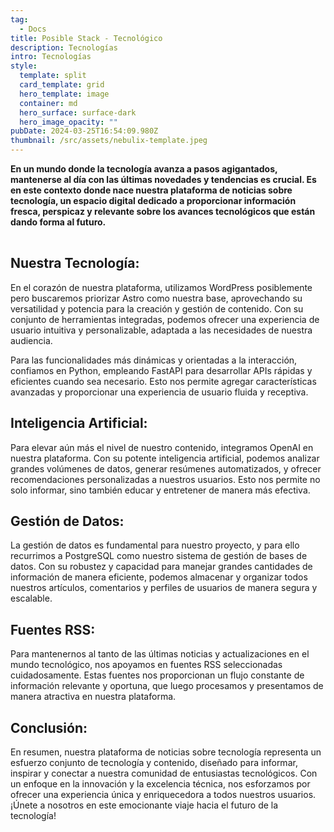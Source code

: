```yaml
---
tag:
  - Docs
title: Posible Stack - Tecnológico
description: Tecnologías
intro: Tecnologías
style:
  template: split
  card_template: grid
  hero_template: image
  container: md
  hero_surface: surface-dark
  hero_image_opacity: ""
pubDate: 2024-03-25T16:54:09.980Z
thumbnail: /src/assets/nebulix-template.jpeg
---
```


**En un mundo donde la tecnología avanza a pasos agigantados, mantenerse al día con las últimas novedades y tendencias es crucial. Es en este contexto donde nace nuestra plataforma de noticias sobre tecnología, un espacio digital dedicado a proporcionar información fresca, perspicaz y relevante sobre los avances tecnológicos que están dando forma al futuro.**

<div
  class="mxgraph"
  style="max-width:100%;border:1px solid transparent;"
  data-mxgraph='{"highlight":"#0000ff","nav":true,"resize":true,"xml":"&lt;mxfile host=\"app.diagrams.net\" modified=\"2024-03-30T21:18:12.081Z\" agent=\"Mozilla/5.0 (Macintosh; Intel Mac OS X 10.15; rv:124.0) Gecko/20100101 Firefox/124.0\" etag=\"2-fBhUGqX8GlVrxD9nyD\" version=\"24.2.1\" type=\"device\"&gt;&lt;diagram id=\"07fea595-8f29-1299-0266-81d95cde20df\" name=\"Page-1\"&gt;&lt;mxGraphModel dx=\"1193\" dy=\"-1678\" grid=\"1\" gridSize=\"10\" guides=\"1\" tooltips=\"1\" connect=\"1\" arrows=\"1\" fold=\"1\" page=\"1\" pageScale=\"1\" pageWidth=\"1169\" pageHeight=\"827\" background=\"none\" math=\"0\" shadow=\"0\"&gt;&lt;root&gt;&lt;mxCell id=\"0\"/&gt;&lt;mxCell id=\"1\" parent=\"0\"/&gt;&lt;mxCell id=\"644\" value=\"&amp;lt;font style=&amp;quot;font-size: 30px&amp;quot; color=&amp;quot;#ffffff&amp;quot;&amp;gt;&amp;lt;b&amp;gt;&amp;lt;br&amp;gt;&amp;lt;/b&amp;gt;&amp;lt;/font&amp;gt;&amp;lt;b id=&amp;quot;docs-internal-guid-8bf732e2-7fff-b779-d36e-2e2a85685ddd&amp;quot; style=&amp;quot;font-weight:normal;&amp;quot;&amp;gt;&amp;lt;img src=&amp;quot;https://lh7-us.googleusercontent.com/IXFZ_rfjiK8ftQDYlI0dk07T1biSlBfH9-UeQJNVGIxJ4lyHaLglXoOP3WFkfoOk5Rr0O72aK5tJawy_RyQEjFd_0K0Efe4eZiUM94uysi8xZtiKJDMY9enAebkXfn0k7RnYp7ORbgy-5l2eJxggK-c9zg=s2048&amp;quot; height=&amp;quot;135px;&amp;quot; width=&amp;quot;142px;&amp;quot;&amp;gt;&amp;lt;/b&amp;gt;\" style=\"shape=hexagon;perimeter=hexagonPerimeter2;whiteSpace=wrap;html=1;shadow=0;labelBackgroundColor=none;strokeColor=#23445D;fillColor=#23445D;gradientColor=none;fontFamily=Helvetica;fontSize=23;fontColor=#23445d;align=center;strokeWidth=3;\" parent=\"1\" vertex=\"1\"&gt;&lt;mxGeometry x=\"428.57894736842115\" y=\"2764.538245614034\" width=\"311.84210526315786\" height=\"259.86842105263156\" as=\"geometry\"/&gt;&lt;/mxCell&gt;&lt;mxCell id=\"645\" value=\"\" style=\"triangle;whiteSpace=wrap;html=1;shadow=0;labelBackgroundColor=none;strokeColor=none;fillColor=#FFFFFF;fontFamily=Helvetica;fontSize=17;fontColor=#23445d;align=center;rotation=90;gradientColor=none;flipV=1;flipH=1;opacity=20;\" parent=\"1\" vertex=\"1\"&gt;&lt;mxGeometry x=\"309.5\" y=\"2782.6666666666665\" width=\"72\" height=\"152\" as=\"geometry\"/&gt;&lt;/mxCell&gt;&lt;mxCell id=\"646\" value=\"&amp;lt;b id=&amp;quot;docs-internal-guid-8b6db77a-7fff-404a-b22a-14e1d08f158a&amp;quot; style=&amp;quot;font-weight:normal;&amp;quot;&amp;gt;&amp;lt;img src=&amp;quot;https://lh7-us.googleusercontent.com/xdo762ifDVqAn4Bu_78hzIlLkZkjJ6_3sCk4gKXhSkzg4YpV9qm7_GrFQADERWN_9Lk87wICR-lwHPmFiVZ1QtQkFQLbR1K1RX8mTjI2Z-VohpW6MNbfM9rsCtPud4MxaDdzkyujpiGr3iv4CdM8IWyAxg=s2048&amp;quot; height=&amp;quot;73px;&amp;quot; width=&amp;quot;73px;&amp;quot;&amp;gt;&amp;lt;/b&amp;gt;\" style=\"shape=hexagon;perimeter=hexagonPerimeter2;whiteSpace=wrap;html=1;shadow=0;labelBackgroundColor=none;strokeColor=#23445D;fillColor=#ffffff;gradientColor=none;fontFamily=Helvetica;fontSize=23;fontColor=#23445D;align=center;strokeWidth=3;\" parent=\"1\" vertex=\"1\"&gt;&lt;mxGeometry x=\"428.57894736842115\" y=\"2504.6666666666665\" width=\"311.84210526315786\" height=\"259.86842105263156\" as=\"geometry\"/&gt;&lt;/mxCell&gt;&lt;mxCell id=\"647\" value=\"&amp;lt;b id=&amp;quot;docs-internal-guid-8d082d62-7fff-55bd-bce1-a764c11c7574&amp;quot; style=&amp;quot;font-weight:normal;&amp;quot;&amp;gt;&amp;lt;img src=&amp;quot;https://lh7-us.googleusercontent.com/A7dyB-wzRs50jPhThKZxRhIxQtnPeQAI6webynZJhmgxyzTNE-wT1bh6pubGpMUOi6Vjrtxew-b-L7BzPnctY_XdwSQvckEYv8dcHaBlyppckfPHUhkNz2Oj9QaqVs1TzrnCxZjucajAsqo_K7VWRBlPxQ=s2048&amp;quot; height=&amp;quot;68px;&amp;quot; width=&amp;quot;68px;&amp;quot;&amp;gt;&amp;lt;/b&amp;gt;\" style=\"shape=hexagon;perimeter=hexagonPerimeter2;whiteSpace=wrap;html=1;shadow=0;labelBackgroundColor=none;strokeColor=#23445D;fillColor=#FFFFFF;gradientColor=none;fontFamily=Helvetica;fontSize=23;fontColor=#23445d;align=center;strokeWidth=3;\" parent=\"1\" vertex=\"1\"&gt;&lt;mxGeometry x=\"662.6578947368422\" y=\"2634.1995614035086\" width=\"311.84210526315786\" height=\"259.86842105263156\" as=\"geometry\"/&gt;&lt;/mxCell&gt;&lt;mxCell id=\"648\" value=\"\" style=\"shape=hexagon;perimeter=hexagonPerimeter2;whiteSpace=wrap;html=1;shadow=0;labelBackgroundColor=none;strokeColor=#23445D;fillColor=#FFFFFF;gradientColor=none;fontFamily=Helvetica;fontSize=23;fontColor=#23445d;align=center;strokeWidth=3;verticalAlign=middle;\" parent=\"1\" vertex=\"1\"&gt;&lt;mxGeometry x=\"662.6578947368422\" y=\"2894.2653508771928\" width=\"311.84210526315786\" height=\"259.86842105263156\" as=\"geometry\"/&gt;&lt;/mxCell&gt;&lt;mxCell id=\"649\" value=\"&amp;lt;font color=&amp;quot;#000000&amp;quot;&amp;gt;&amp;lt;b id=&amp;quot;docs-internal-guid-7a0392ab-7fff-8b23-3f6d-bab556a5cb94&amp;quot; style=&amp;quot;font-weight:normal;&amp;quot;&amp;gt;&amp;lt;img src=&amp;quot;https://lh7-us.googleusercontent.com/649J1bG9gpdzVgG9ssZ8Edupkp7OS7MNje3yFyUAiBI_yk5l3l9nI9r9OG6HoK0CuH3DLuO7Xr1D1fWDBdl7Qvmn3x0XDO8TAWU7K0huyOcq4gh4xfTIQr4UxvELThW1A-IaES4FRlQYiVLi2FO03Sa94g=s2048&amp;quot; height=&amp;quot;86px;&amp;quot; width=&amp;quot;68px;&amp;quot;&amp;gt;&amp;lt;/b&amp;gt;&amp;lt;/font&amp;gt;\" style=\"shape=hexagon;perimeter=hexagonPerimeter2;whiteSpace=wrap;html=1;shadow=0;labelBackgroundColor=none;strokeColor=#23445D;fillColor=#FFFFFF;gradientColor=none;fontFamily=Helvetica;fontSize=23;fontColor=#23445d;align=center;strokeWidth=3;\" parent=\"1\" vertex=\"1\"&gt;&lt;mxGeometry x=\"428.57894736842115\" y=\"3024.7982456140344\" width=\"311.84210526315786\" height=\"259.86842105263156\" as=\"geometry\"/&gt;&lt;/mxCell&gt;&lt;mxCell id=\"650\" value=\"&amp;lt;b id=&amp;quot;docs-internal-guid-f3d2ff40-7fff-7278-9253-95d80ea25905&amp;quot; style=&amp;quot;font-weight:normal;&amp;quot;&amp;gt;&amp;lt;img src=&amp;quot;https://lh7-us.googleusercontent.com/b2-iNxdBpBpL76UiGJDDF5G0N3J8uQMBgFkK8rjIqqby-qMX4Me2my_i-OItSJv9Ct244fVq8udmG2pid7HZlcEQ-ud0g3o2_sH_5pqM2eJX0UTjyXLoGXlPKs4slREFP8ARTh-TdZqkcRs-Ij66xWJuKg=s2048&amp;quot; height=&amp;quot;81px;&amp;quot; width=&amp;quot;81px;&amp;quot;&amp;gt;&amp;lt;/b&amp;gt;\" style=\"shape=hexagon;perimeter=hexagonPerimeter2;whiteSpace=wrap;html=1;shadow=0;labelBackgroundColor=none;strokeColor=#23445D;fillColor=#FFFFFF;gradientColor=none;fontFamily=Helvetica;fontSize=23;fontColor=#23445d;align=center;strokeWidth=3;\" parent=\"1\" vertex=\"1\"&gt;&lt;mxGeometry x=\"194.5\" y=\"2894.2653508771928\" width=\"311.84210526315786\" height=\"259.86842105263156\" as=\"geometry\"/&gt;&lt;/mxCell&gt;&lt;mxCell id=\"651\" value=\"&amp;lt;b id=&amp;quot;docs-internal-guid-16b8509a-7fff-26a1-2248-1ff34015c3f6&amp;quot; style=&amp;quot;font-weight:normal;&amp;quot;&amp;gt;&amp;lt;img src=&amp;quot;https://lh7-us.googleusercontent.com/I4La7jTLKko_GyUMw5-iRUODnttUquOoBAWA9WQS6CVaFbJqe4uu_1EW91JBv6MV5bZwAyFBOn7kaUqOlYzh2uj-REJ9D42fFUf4oAq9Cf1gIYChmik0cAsRZNADx8zE7WRoTQ0vb389atZqfXSgvkbePA=s2048&amp;quot; height=&amp;quot;81px;&amp;quot; width=&amp;quot;81px;&amp;quot;&amp;gt;&amp;lt;/b&amp;gt;\" style=\"shape=hexagon;perimeter=hexagonPerimeter2;whiteSpace=wrap;html=1;shadow=0;labelBackgroundColor=none;strokeColor=#23445D;fillColor=#ffffff;gradientColor=none;fontFamily=Helvetica;fontSize=23;fontColor=#23445D;align=center;strokeWidth=3;\" parent=\"1\" vertex=\"1\"&gt;&lt;mxGeometry x=\"194.5000000000001\" y=\"2634.1995614035086\" width=\"311.84210526315786\" height=\"259.86842105263156\" as=\"geometry\"/&gt;&lt;/mxCell&gt;&lt;mxCell id=\"652\" value=\"\" style=\"triangle;whiteSpace=wrap;html=1;shadow=0;labelBackgroundColor=none;strokeColor=none;fillColor=#23445D;fontFamily=Helvetica;fontSize=17;fontColor=#23445d;align=center;rotation=31;gradientColor=none;strokeWidth=3;\" parent=\"1\" vertex=\"1\"&gt;&lt;mxGeometry x=\"700\" y=\"2668.6666666666665\" width=\"35\" height=\"73\" as=\"geometry\"/&gt;&lt;/mxCell&gt;&lt;mxCell id=\"653\" value=\"\" style=\"triangle;whiteSpace=wrap;html=1;shadow=0;labelBackgroundColor=none;strokeColor=none;fillColor=#23445D;fontFamily=Helvetica;fontSize=17;fontColor=#23445d;align=center;rotation=31;gradientColor=none;flipH=1;strokeWidth=3;\" parent=\"1\" vertex=\"1\"&gt;&lt;mxGeometry x=\"434.5\" y=\"3044.666666666666\" width=\"35\" height=\"73\" as=\"geometry\"/&gt;&lt;/mxCell&gt;&lt;mxCell id=\"654\" value=\"\" style=\"triangle;whiteSpace=wrap;html=1;shadow=0;labelBackgroundColor=none;strokeColor=none;fillColor=#23445D;fontFamily=Helvetica;fontSize=17;fontColor=#23445d;align=center;rotation=329;gradientColor=none;strokeWidth=3;\" parent=\"1\" vertex=\"1\"&gt;&lt;mxGeometry x=\"464.5\" y=\"2653.6666666666665\" width=\"35\" height=\"73\" as=\"geometry\"/&gt;&lt;/mxCell&gt;&lt;mxCell id=\"655\" value=\"\" style=\"triangle;whiteSpace=wrap;html=1;shadow=0;labelBackgroundColor=none;strokeColor=none;fillColor=#23445D;fontFamily=Helvetica;fontSize=17;fontColor=#23445d;align=center;rotation=329;gradientColor=none;flipH=1;strokeWidth=3;\" parent=\"1\" vertex=\"1\"&gt;&lt;mxGeometry x=\"667.5\" y=\"3059.666666666666\" width=\"35\" height=\"73\" as=\"geometry\"/&gt;&lt;/mxCell&gt;&lt;mxCell id=\"656\" value=\"\" style=\"triangle;whiteSpace=wrap;html=1;shadow=0;labelBackgroundColor=none;strokeColor=none;fillColor=#23445D;fontFamily=Helvetica;fontSize=17;fontColor=#23445d;align=center;rotation=90;gradientColor=none;strokeWidth=3;\" parent=\"1\" vertex=\"1\"&gt;&lt;mxGeometry x=\"801.078947368421\" y=\"2874.1666666666665\" width=\"35\" height=\"73\" as=\"geometry\"/&gt;&lt;/mxCell&gt;&lt;mxCell id=\"657\" value=\"\" style=\"triangle;whiteSpace=wrap;html=1;shadow=0;labelBackgroundColor=none;strokeColor=none;fillColor=#23445D;fontFamily=Helvetica;fontSize=17;fontColor=#23445d;align=center;rotation=90;gradientColor=none;flipH=1;strokeWidth=3;\" parent=\"1\" vertex=\"1\"&gt;&lt;mxGeometry x=\"332.92105263157896\" y=\"2840.1666666666665\" width=\"35\" height=\"73\" as=\"geometry\"/&gt;&lt;/mxCell&gt;&lt;mxCell id=\"3weZFVCWMkQ_FFyvovTW-660\" value=\"\" style=\"image;aspect=fixed;html=1;points=[];align=center;fontSize=12;image=img/lib/azure2/databases/Azure_Database_PostgreSQL_Server.svg;\" vertex=\"1\" parent=\"1\"&gt;&lt;mxGeometry x=\"787.07\" y=\"2982.18\" width=\"63.02\" height=\"84.03\" as=\"geometry\"/&gt;&lt;/mxCell&gt;&lt;/root&gt;&lt;/mxGraphModel&gt;&lt;/diagram&gt;&lt;/mxfile&gt;","toolbar":"pages zoom layers lightbox","page":0}'
></div>
<script
  type="text/javascript"
  src="https://app.diagrams.net/js/viewer-static.min.js"
></script>

## Nuestra Tecnología:

En el corazón de nuestra plataforma, utilizamos WordPress posiblemente pero buscaremos priorizar Astro como nuestra base, aprovechando su versatilidad y potencia para la creación y gestión de contenido. Con su conjunto de herramientas integradas, podemos ofrecer una experiencia de usuario intuitiva y personalizable, adaptada a las necesidades de nuestra audiencia.

Para las funcionalidades más dinámicas y orientadas a la interacción, confiamos en Python, empleando FastAPI para desarrollar APIs rápidas y eficientes cuando sea necesario. Esto nos permite agregar características avanzadas y proporcionar una experiencia de usuario fluida y receptiva.

## Inteligencia Artificial:

Para elevar aún más el nivel de nuestro contenido, integramos OpenAI en nuestra plataforma. Con su potente inteligencia artificial, podemos analizar grandes volúmenes de datos, generar resúmenes automatizados, y ofrecer recomendaciones personalizadas a nuestros usuarios. Esto nos permite no solo informar, sino también educar y entretener de manera más efectiva.

## Gestión de Datos:

La gestión de datos es fundamental para nuestro proyecto, y para ello recurrimos a PostgreSQL como nuestro sistema de gestión de bases de datos. Con su robustez y capacidad para manejar grandes cantidades de información de manera eficiente, podemos almacenar y organizar todos nuestros artículos, comentarios y perfiles de usuarios de manera segura y escalable.

## Fuentes RSS:

Para mantenernos al tanto de las últimas noticias y actualizaciones en el mundo tecnológico, nos apoyamos en fuentes RSS seleccionadas cuidadosamente. Estas fuentes nos proporcionan un flujo constante de información relevante y oportuna, que luego procesamos y presentamos de manera atractiva en nuestra plataforma.

## Conclusión:

En resumen, nuestra plataforma de noticias sobre tecnología representa un esfuerzo conjunto de tecnología y contenido, diseñado para informar, inspirar y conectar a nuestra comunidad de entusiastas tecnológicos. Con un enfoque en la innovación y la excelencia técnica, nos esforzamos por ofrecer una experiencia única y enriquecedora a todos nuestros usuarios. ¡Únete a nosotros en este emocionante viaje hacia el futuro de la tecnología!
